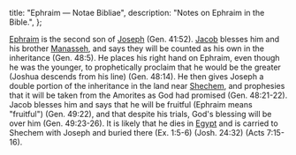   title: "Ephraim — Notae Bibliae",
  description: "Notes on Ephraim in the Bible.",
};

<Initial text="Ephraim"/>

[Ephraim](/glossary/names#ephraim) is the second son of [Joseph](/people/twelve-tribes-of-israel/joseph) (Gen. 41:52). [Jacob](/people/patriarchs/jacob) blesses him and his brother [Manasseh](/people/twelve-tribes-of-israel/manasseh), and says they will be counted as his own in the inheritance (Gen. 48:5). He places his right hand on Ephraim, even though he was the younger, to prophetically proclaim that he would be the greater (Joshua descends from his line) (Gen. 48:14). He then gives Joseph a double portion of the inheritance in the land near [Shechem](/places/old-testament/genesis/shechem), and prophesies that it will be taken from the Amorites as God had promised (Gen. 48:21-22). Jacob blesses him and says that he will be fruitful (Ephraim means "fruitful") (Gen. 49:22), and that despite his trials, God's blessing will be over him (Gen. 49:23-26). It is likely that he dies in [Egypt](/places/old-testament/genesis/egypt) and is carried to Shechem with Joseph and buried there (Ex. 1:5-6) (Josh. 24:32) (Acts 7:15-16).

